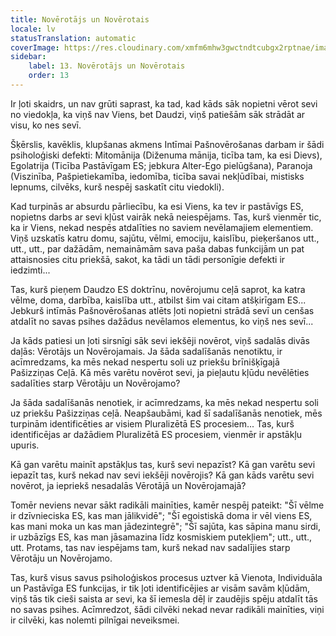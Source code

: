 ```yaml
---
title: Novērotājs un Novērotais
locale: lv
statusTranslation: automatic
coverImage: https://res.cloudinary.com/xmfm6mhw3gwctndtcubgx2rptnae/image/upload/v1740468922/small_cover_tratado_de_psicologia_revolucionaria_a4c0dca4e0.webp
sidebar:
    label: 13. Novērotājs un Novērotais
    order: 13
---
```

Ir ļoti skaidrs, un nav grūti saprast, ka tad, kad kāds sāk nopietni vērot sevi no viedokļa, ka viņš nav Viens, bet Daudzi, viņš patiešām sāk strādāt ar visu, ko nes sevī.

Šķērslis, kavēklis, klupšanas akmens Intīmai Pašnovērošanas darbam ir šādi psiholoģiski defekti: Mitomānija (Diženuma mānija, ticība tam, ka esi Dievs), Egolatrija (Ticība Pastāvīgam ES; jebkura Alter-Ego pielūgšana), Paranoja (Viszinība, Pašpietiekamība, iedomība, ticība savai nekļūdībai, mistisks lepnums, cilvēks, kurš nespēj saskatīt citu viedokli).

Kad turpinās ar absurdu pārliecību, ka esi Viens, ka tev ir pastāvīgs ES, nopietns darbs ar sevi kļūst vairāk nekā neiespējams. Tas, kurš vienmēr tic, ka ir Viens, nekad nespēs atdalīties no saviem nevēlamajiem elementiem. Viņš uzskatīs katru domu, sajūtu, vēlmi, emociju, kaislību, pieķeršanos utt., utt., utt., par dažādām, nemaināmām sava paša dabas funkcijām un pat attaisnosies citu priekšā, sakot, ka tādi un tādi personīgie defekti ir iedzimti...

Tas, kurš pieņem Daudzo ES doktrīnu, novērojumu ceļā saprot, ka katra vēlme, doma, darbība, kaislība utt., atbilst šim vai citam atšķirīgam ES... Jebkurš intīmās Pašnovērošanas atlēts ļoti nopietni strādā sevī un cenšas atdalīt no savas psihes dažādus nevēlamos elementus, ko viņš nes sevī...

Ja kāds patiesi un ļoti sirsnīgi sāk sevi iekšēji novērot, viņš sadalās divās daļās: Vērotājs un Novērojamais. Ja šāda sadalīšanās nenotiktu, ir acīmredzams, ka mēs nekad nespertu soli uz priekšu brīnišķīgajā Pašizziņas Ceļā. Kā mēs varētu novērot sevi, ja pieļautu kļūdu nevēlēties sadalīties starp Vērotāju un Novērojamo?

Ja šāda sadalīšanās nenotiek, ir acīmredzams, ka mēs nekad nespertu soli uz priekšu Pašizziņas ceļā. Neapšaubāmi, kad šī sadalīšanās nenotiek, mēs turpinām identificēties ar visiem Pluralizētā ES procesiem... Tas, kurš identificējas ar dažādiem Pluralizētā ES procesiem, vienmēr ir apstākļu upuris.

Kā gan varētu mainīt apstākļus tas, kurš sevi nepazīst? Kā gan varētu sevi iepazīt tas, kurš nekad nav sevi iekšēji novērojis? Kā gan kāds varētu sevi novērot, ja iepriekš nesadalās Vērotājā un Novērojamajā?

Tomēr neviens nevar sākt radikāli mainīties, kamēr nespēj pateikt: "Šī vēlme ir dzīvnieciska ES, kas man jālikvidē"; "Šī egoistiskā doma ir vēl viens ES, kas mani moka un kas man jādezintegrē"; "Šī sajūta, kas sāpina manu sirdi, ir uzbāzīgs ES, kas man jāsamazina līdz kosmiskiem putekļiem"; utt., utt., utt. Protams, tas nav iespējams tam, kurš nekad nav sadalījies starp Vērotāju un Novērojamo.

Tas, kurš visus savus psiholoģiskos procesus uztver kā Vienota, Individuāla un Pastāvīga ES funkcijas, ir tik ļoti identificējies ar visām savām kļūdām, viņš tās tik cieši saista ar sevi, ka šī iemesla dēļ ir zaudējis spēju atdalīt tās no savas psihes. Acīmredzot, šādi cilvēki nekad nevar radikāli mainīties, viņi ir cilvēki, kas nolemti pilnīgai neveiksmei.

